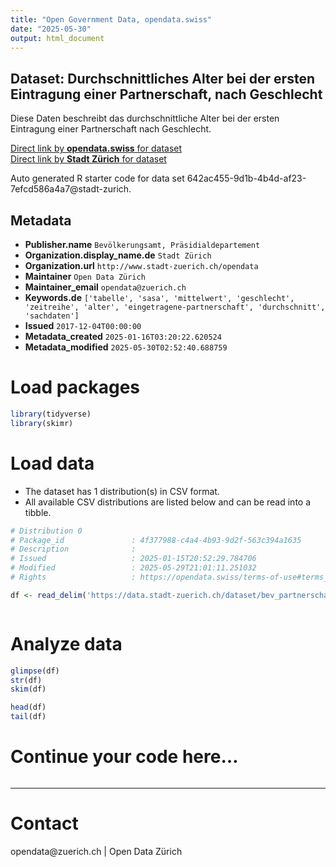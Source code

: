 ```yaml
---
title: "Open Government Data, opendata.swiss"
date: "2025-05-30"
output: html_document
---
```


## Dataset: Durchschnittliches Alter bei der ersten Eintragung einer Partnerschaft, nach Geschlecht

Diese Daten beschreibt das durchschnittliche Alter bei der ersten Eintragung einer Partnerschaft nach Geschlecht.

[Direct link by **opendata.swiss** for dataset](https://opendata.swiss/de/dataset/durchschnittliches-alter-bei-der-ersten-eintragung-einer-partnerschaft-nach-geschlecht)<br>
[Direct link by **Stadt Zürich** for dataset](https://data.stadt-zuerich.ch/dataset/bev_partnerschaft_avg-alter_geschl_od3322)

Auto generated R starter code for data set 642ac455-9d1b-4b4d-af23-7efcd586a4a7@stadt-zurich.

## Metadata

- **Publisher.name** `Bevölkerungsamt, Präsidialdepartement`
- **Organization.display_name.de** `Stadt Zürich`
- **Organization.url** `http://www.stadt-zuerich.ch/opendata`
- **Maintainer** `Open Data Zürich`
- **Maintainer_email** `opendata@zuerich.ch`
- **Keywords.de** `['tabelle', 'sasa', 'mittelwert', 'geschlecht', 'zeitreihe', 'alter', 'eingetragene-partnerschaft', 'durchschnitt', 'sachdaten']`
- **Issued** `2017-12-04T00:00:00`
- **Metadata_created** `2025-01-16T03:20:22.620524`
- **Metadata_modified** `2025-05-30T02:52:40.688759`


# Load packages

```r

library(tidyverse)
library(skimr)

```

# Load data

-   The dataset has 1 distribution(s) in CSV format.
-   All available CSV distributions are listed below and can be read into a tibble.

```r

# Distribution 0
# Package_id               : 4f377988-c4a4-4b93-9d2f-563c394a1635
# Description              : 
# Issued                   : 2025-01-15T20:52:29.784706
# Modified                 : 2025-05-29T21:01:11.251032
# Rights                   : https://opendata.swiss/terms-of-use#terms_open

df <- read_delim('https://data.stadt-zuerich.ch/dataset/bev_partnerschaft_avg-alter_geschl_od3322/download/BEV332OD3322.csv')



```

# Analyze data

```r

glimpse(df)
str(df)
skim(df)

head(df)
tail(df)

```

# Continue your code here...

```r

```

------------------------------------------------------------------------

# Contact

opendata@zuerich.ch | Open Data Zürich
